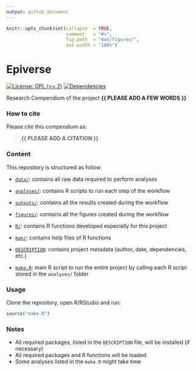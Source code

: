 ```yaml
---
output: github_document
---
```


<!-- README.md is generated from README.Rmd. Please edit that file -->


```r
knitr::opts_chunk$set(collapse  = TRUE,
                      comment   = "#>",
                      fig.path  = "man/figures/",
                      out.width = "100%")
```



# Epiverse


<!-- badges: start -->
[![License: GPL (>= 2)](https://img.shields.io/badge/License-GPL%20%28%3E%3D%202%29-blue.svg)](https://choosealicense.com/licenses/gpl-2.0/)
[![Dependencies](https://img.shields.io/badge/dependencies-2/95-green?style=flat)](#)
<!-- badges: end -->


Research Compendium of the project **{{ PLEASE ADD A FEW WORDS }}**



### How to cite

Please cite this compendium as: 

> **{{ PLEASE ADD A CITATION }}**



### Content

This repository is structured as follow:

- [`data/`](https://github.com/emjnixon15/Epiverse/tree/master/data):
contains all raw data required to perform analyses

- [`analyses/`](https://github.com/emjnixon15/Epiverse/tree/main/analyses/):
contains R scripts to run each step of the workflow

- [`outputs/`](https://github.com/emjnixon15/Epiverse/tree/main/outputs):
contains all the results created during the workflow

- [`figures/`](https://github.com/emjnixon15/Epiverse/tree/main/figures):
contains all the figures created during the workflow

- [`R/`](https://github.com/emjnixon15/Epiverse/tree/main/R):
contains R functions developed especially for this project

- [`man/`](https://github.com/emjnixon15/Epiverse/tree/main/man):
contains help files of R functions

- [`DESCRIPTION`](https://github.com/emjnixon15/Epiverse/tree/main/DESCRIPTION):
contains project metadata (author, date, dependencies, etc.)

- [`make.R`](https://github.com/emjnixon15/Epiverse/tree/main/make.R):
main R script to run the entire project by calling each R script stored in the `analyses/` folder



### Usage

Clone the repository, open R/RStudio and run:

```r
source("make.R")
```



### Notes

- All required packages, listed in the `DESCRIPTION` file, will be installed (if necessary)
- All required packages and R functions will be loaded
- Some analyses listed in the `make.R` might take time
